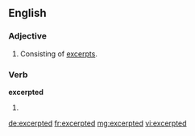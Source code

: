 ==English==

===Adjective===
{{en-adj}}

# Consisting of [[excerpt]]s.

===Verb===
'''excerpted'''

# {{past of|[[excerpt]]}}

[[de:excerpted]]
[[fr:excerpted]]
[[mg:excerpted]]
[[vi:excerpted]]